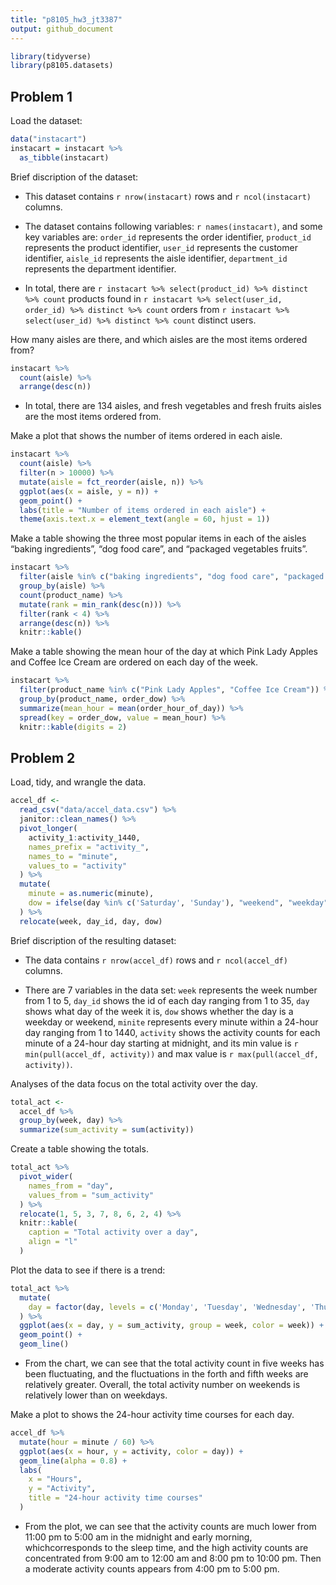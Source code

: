 ```yaml
---
title: "p8105_hw3_jt3387"
output: github_document
---
```

  
```r
library(tidyverse)
library(p8105.datasets)
```

## Problem 1

Load the dataset:

```r
data("instacart")
instacart = instacart %>% 
  as_tibble(instacart)
```
  
Brief discription of the dataset:

- This dataset contains `r nrow(instacart)` rows and `r ncol(instacart)` columns.

- The dataset contains following variables: ``r names(instacart)``, and some key variables are: `order_id` represents the order identifier, `product_id` represents the product identifier, `user_id` represents the customer identifier, `aisle_id` represents the aisle identifier, `department_id` represents the department identifier.
  
- In total, there are `r instacart %>% select(product_id) %>% distinct %>% count` products found in `r instacart %>% select(user_id, order_id) %>% distinct %>% count` orders from `r instacart %>% select(user_id) %>% distinct %>% count` distinct users.

How many aisles are there, and which aisles are the most items ordered from?

```r
instacart %>% 
  count(aisle) %>% 
  arrange(desc(n))
```

- In total, there are 134 aisles, and fresh vegetables and fresh fruits aisles are the most items ordered from.

Make a plot that shows the number of items ordered in each aisle.

```r
instacart %>% 
  count(aisle) %>% 
  filter(n > 10000) %>% 
  mutate(aisle = fct_reorder(aisle, n)) %>% 
  ggplot(aes(x = aisle, y = n)) + 
  geom_point() + 
  labs(title = "Number of items ordered in each aisle") +
  theme(axis.text.x = element_text(angle = 60, hjust = 1))
```

Make a table showing the three most popular items in each of the aisles “baking ingredients”, “dog food care”, and “packaged vegetables fruits”. 

```r
instacart %>% 
  filter(aisle %in% c("baking ingredients", "dog food care", "packaged vegetables fruits")) %>%
  group_by(aisle) %>% 
  count(product_name) %>% 
  mutate(rank = min_rank(desc(n))) %>% 
  filter(rank < 4) %>% 
  arrange(desc(n)) %>%
  knitr::kable()
```

Make a table showing the mean hour of the day at which Pink Lady Apples and Coffee Ice Cream are ordered on each day of the week.

```r
instacart %>%
  filter(product_name %in% c("Pink Lady Apples", "Coffee Ice Cream")) %>%
  group_by(product_name, order_dow) %>%
  summarize(mean_hour = mean(order_hour_of_day)) %>%
  spread(key = order_dow, value = mean_hour) %>%
  knitr::kable(digits = 2)
```

## Problem 2

Load, tidy, and wrangle the data.

```r
accel_df <- 
  read_csv("data/accel_data.csv") %>% 
  janitor::clean_names() %>% 
  pivot_longer(
    activity_1:activity_1440,
    names_prefix = "activity_",
    names_to = "minute",
    values_to = "activity"
  ) %>% 
  mutate(
    minute = as.numeric(minute),
    dow = ifelse(day %in% c('Saturday', 'Sunday'), "weekend", "weekday")
  ) %>% 
  relocate(week, day_id, day, dow)
```

Brief discription of the resulting dataset:

- The data contains `r nrow(accel_df)` rows and `r ncol(accel_df)` columns.

- There are 7 variables in the data set: `week` represents the week number from 1 to 5, `day_id` shows the id of each day ranging from 1 to 35, `day` shows what day of the week it is, `dow` shows whether the day is a weekday or weekend, `minite` represents every minute within a 24-hour day ranging from 1 to 1440, `activity` shows the activity counts for each minute of a 24-hour day starting at midnight, and its min value is ``r min(pull(accel_df, activity))`` and max value is ``r max(pull(accel_df, activity))``.

Analyses of the data focus on the total activity over the day.

```r
total_act <- 
  accel_df %>% 
  group_by(week, day) %>% 
  summarize(sum_activity = sum(activity))
```

Create a table showing the totals.

```r
total_act %>% 
  pivot_wider(
    names_from = "day",
    values_from = "sum_activity"
  ) %>% 
  relocate(1, 5, 3, 7, 8, 6, 2, 4) %>% 
  knitr::kable(
    caption = "Total activity over a day",
    align = "l"
  )
```

Plot the data to see if there is a trend:

```r
total_act %>% 
  mutate(
    day = factor(day, levels = c('Monday', 'Tuesday', 'Wednesday', 'Thursday', 'Friday', 'Saturday', 'Sunday'))
  ) %>% 
  ggplot(aes(x = day, y = sum_activity, group = week, color = week)) + 
  geom_point() + 
  geom_line()
```

- From the chart, we can see that the total activity count in five weeks has been fluctuating, and the fluctuations in the forth and fifth weeks are relatively greater. Overall, the total activity number on weekends is relatively lower than on weekdays.

Make a plot to shows the 24-hour activity time courses for each day.

```r
accel_df %>% 
  mutate(hour = minute / 60) %>% 
  ggplot(aes(x = hour, y = activity, color = day)) + 
  geom_line(alpha = 0.8) + 
  labs(
    x = "Hours",
    y = "Activity",
    title = "24-hour activity time courses"
  )
```

- From the plot, we can see that the activity counts are much lower from 11:00 pm to 5:00 am in the midnight and early morning, whichcorresponds to the sleep time, and the high activity counts are concentrated from 9:00 am to 12:00 am and 8:00 pm to 10:00 pm. Then a moderate activity counts appears from 4:00 pm to 5:00 pm.